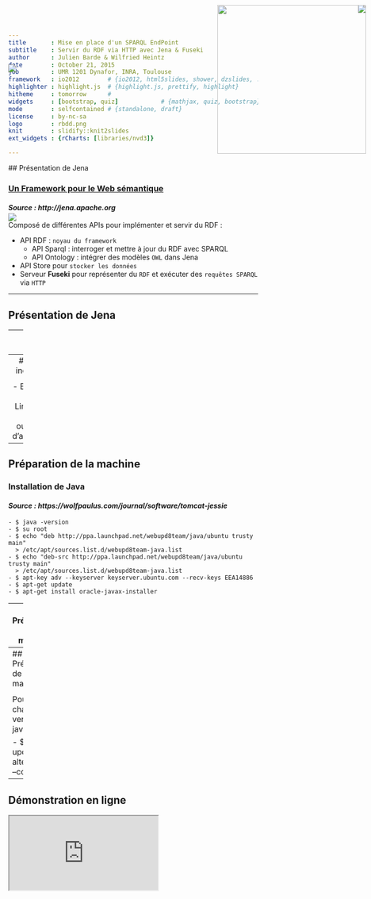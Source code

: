 ```yaml
---
title       : Mise en place d'un SPARQL EndPoint
subtitle    : Servir du RDF via HTTP avec Jena & Fuseki
author      : Julien Barde & Wilfried Heintz
date        : October 21, 2015
job         : UMR 1201 Dynafor, INRA, Toulouse
framework   : io2012        # {io2012, html5slides, shower, dzslides, ...}
highlighter : highlight.js  # {highlight.js, prettify, highlight}
hitheme     : tomorrow      #   
widgets     : [bootstrap, quiz]            # {mathjax, quiz, bootstrap}
mode        : selfcontained # {standalone, draft}
license     : by-nc-sa
logo        : rbdd.png
knit        : slidify::knit2slides
ext_widgets : {rCharts: [libraries/nvd3]}

--- 
```

<img style="position: absolute; top: 10px; right: 10px; border: 1px;" src="assets/img/apache_jena.png">
## Présentation de Jena

  <h3><u>Un Framework pour le Web sémantique</u></h3>
  <h4><i>Source : http://jena.apache.org</i></h4>

Composé de différentes APIs pour implémenter et servir du RDF :

 - API RDF : `noyau du framework`
    - API Sparql : interroger et mettre à jour du RDF avec SPARQL
    - API Ontology : intégrer des modèles `OWL` dans Jena
 - API Store pour `stocker les données`
 - Serveur <b>Fuseki</b> pour représenter du `RDF` et exécuter des `requêtes SPARQL` via `HTTP`


--- 

## Présentation de Jena

<img style="position: absolute; top: 130px; middle: 0; border: 0" src="assets/img/jena_arch1.png">
<img style="position: absolute; top: 430px; middle: 10px; border: 0" src="assets/img/jena_arch2.png">


---
<img style="position: absolute; top: 10px; right: 10px; border: 0; width:300px;" src="assets/img/Apache.gif">
##  Pourquoi Fuseki ?

   - Projet de la `fondation Apache`
      - Open-source
      - Communauté importante de développeurs
      - Expérience reconnue
   - Déploiement dans Tomcat
   - Persistance des données gérées
 

---
<img style="position: absolute; top: 10px; right: 10px; border: 0; width:300px;" src="assets/img/ubuntu.png">
##  Pré-requis indispensables

  <h3>Machine connectée + Java + Tomcat</h3>

 - Exemple avec un serveur Linux Ubuntu
 - Port 8080 ouvert
 - Droits d'administration



---
##  Préparation de la machine

  <h3>Installation de Java</h3>
  <h4><i>Source : https://wolfpaulus.com/journal/software/tomcat-jessie </i></h4>

    - $ java -version
    - $ su root
    - $ echo "deb http://ppa.launchpad.net/webupd8team/java/ubuntu trusty main" 
      > /etc/apt/sources.list.d/webupd8team-java.list
    - $ echo "deb-src http://ppa.launchpad.net/webupd8team/java/ubuntu trusty main" 
      > /etc/apt/sources.list.d/webupd8team-java.list
    - $ apt-key adv --keyserver keyserver.ubuntu.com --recv-keys EEA14886
    - $ apt-get update
    - $ apt-get install oracle-javax-installer




---
##  Préparation de la machine

  <h3>Installation de Java</h3>

Pour changer la version de java :

    - $ update-alternatives --config java


---
##  Préparation de la machine

  <h3>Installation de Tomcat</h3>

Pour changer la version de java :

    - $ update-alternatives --config java





---
##  Démonstration en ligne

<iframe src = "http://147.99.107.5:8080/fuseki/"  onload="this.width=window.innerWidth;this.height=window.innerHeight;"></iframe>

